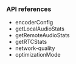 
<PlatformWrapper platform="web">

### API references

- <Link to="{{global.API_REF_WEB_ROOT_VOICE_SDK}}/interfaces/microphoneaudiotrackinitconfig.html#encoderconfig">encoderConfig</Link>
- <Link to="{{global.API_REF_WEB_ROOT_VOICE_SDK}}/interfaces/iagorartcclient.html#getlocalaudiostats">getLocalAudioStats</Link>
- <Link to="{{global.API_REF_WEB_ROOT_VOICE_SDK}}/interfaces/iagorartcclient.html#getremoteaudiostats">getRemoteAudioStats</Link>
- <Link to="{{global.API_REF_WEB_ROOT_VOICE_SDK}}/interfaces/iagorartcclient.html#getrtcstats">getRTCStats</Link>
- <Link to="{{global.API_REF_WEB_ROOT_VOICE_SDK}}/interfaces/iagorartcclient.html#event_network_quality">network-quality</Link>
- <Link to="{{global.API_REF_WEB_ROOT_VOICE_SDK}}/interfaces/cameravideotrackinitconfig.html#optimizationmode">optimizationMode</Link>

</PlatformWrapper>
